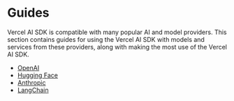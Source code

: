 # Guides

Vercel AI SDK is compatible with many popular AI and model providers. This section contains guides for using the Vercel AI SDK
with models and services from these providers, along with making the most use of the Vercel AI SDK.

- [OpenAI](./guides/openai)
- [Hugging Face](./guides/hugginface)
- [Anthropic](./guides/anthropic)
- [LangChain](./guides/langchain)
